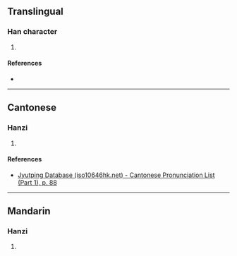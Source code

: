 {{character info/new}}
==Translingual==

===Han character===
{{Han char|rn=32|rad=土|as=09|sn=12|four=|canj=GHJE|ids=⿰土段}}

# {{defn|Han|sort=土09}}

====References====
* {{Han ref|kx=0234.271|hdz=10464.100|uh=5845|ud=22597}}

----

==Cantonese==

===Hanzi===
{{yue-hanzi|jyut=[[dyun6]]|y=dyun6}}

# {{defn|lang=yue|sort=土09}}

====References====
* [http://www.iso10646hk.net/jp/document/download.jsp Jyutping Database (iso10646hk.net) - Cantonese Pronunciation List (Part 1), p. 88]

----

==Mandarin==

===Hanzi===
{{cmn-hanzi|pin=[[duàn]] ([[duan4]])|wg=tuan<sup>4</sup>}}

# {{defn|lang=cmn|sort=土09}}